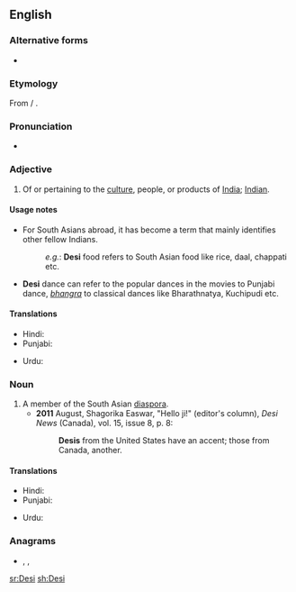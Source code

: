 {{also|desi|desí|desi-}}
==English==
{{wikipedia|Desi}}

===Alternative forms===
* {{l|en|desi}}

===Etymology===
From {{etyl|hi|en}} {{m|hi|देसी|sc=Deva|tr=desī||national}} / {{etyl|ur|en}} {{m|ur|دیسی|sc=ur-Arab|tr=desī||national}}.

===Pronunciation===
* {{IPA|/deɪ.siː/|lang=en}}

===Adjective===
{{en-adj}}

# Of or pertaining to the [[culture]], people, or products of [[India]]; [[Indian]].

====Usage notes====
* For South Asians abroad, it has become a term that mainly identifies other fellow Indians.
*: ''e.g.'': '''Desi''' food refers to South Asian food like rice, daal, chappati etc.
* '''Desi''' dance can refer to the popular dances in the movies to Punjabi dance, ''[[bhangra]]'' to classical dances like Bharathnatya, Kuchipudi etc.

====Translations====
{{trans-top|South Asian}}
* Hindi: {{t+|hi|देसी|tr=desī|sc=Deva}}
* Punjabi: {{t|pa|ਦੇਸੀ|tr=desī|sc=Guru}}
{{trans-mid}}
* Urdu: {{t|ur|دیسی|tr=desī}}
{{trans-bottom}}

===Noun===
{{en-noun}}

# A member of the South Asian [[diaspora]].
#* '''2011''' August, Shagorika Easwar, "Hello ji!" (editor's column), ''Desi News'' (Canada), vol. 15, issue 8, p. 8:
#*: '''Desis''' from the United States have an accent; those from Canada, another.

====Translations====
{{trans-top|person}}
* Hindi: {{t+|hi|देसी|tr=desī|sc=Deva}}
* Punjabi: {{t|pa|ਦੇਸੀ|tr=desī|sc=Guru}}
{{trans-mid}}
* Urdu: {{t|ur|دیسی|tr=desī}}
{{trans-bottom}}

===Anagrams===
* {{l|en|dies}}, {{l|en|ides}}, {{l|en|side}}

[[sr:Desi]]
[[sh:Desi]]